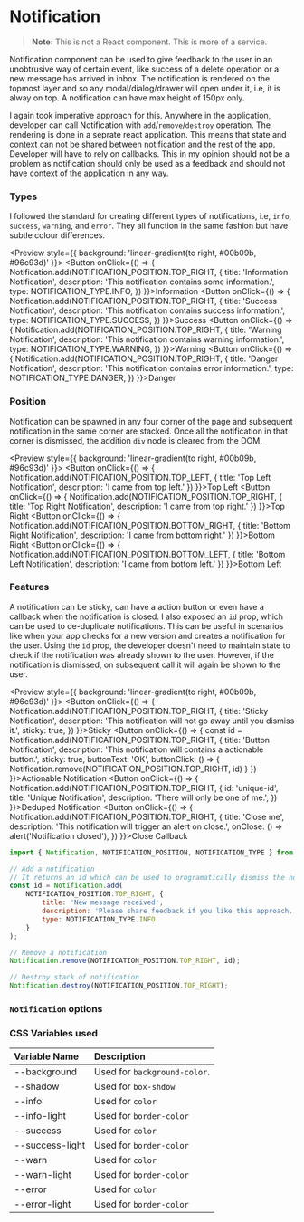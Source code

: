 
<Meta title='Imperative Components/Notification' component={Notification}/>

# Notification

> **Note:** This is not a React component. This is more of a service.

Notification component can be used to give feedback to the user in an unobtrusive way of certain
event, like success of a delete operation or a new message has arrived in inbox. The notification is
rendered on the topmost layer and so any modal/dialog/drawer will open under it, i.e, it is alway on top.
A notification can have max height of 150px only.

I again took imperative approach for this. Anywhere in the application, developer can call Notification
with `add`/`remove`/`destroy` operation. The rendering is done in a seprate react application. This means
that state and context can not be shared between notification and the rest of the app. Developer will have
to rely on callbacks. This in my opinion should not be a problem as notification should only be used as a
feedback and should not have context of the application in any way.

### Types

I followed the standard for creating different types of notifications, i.e, `info`, `success`, `warning`,
and `error`. They all function in the same fashion but have subtle colour differences.

<Preview style={{ background: 'linear-gradient(to right, #00b09b, #96c93d)' }}>
    <Button onClick={() => {
        Notification.add(NOTIFICATION_POSITION.TOP_RIGHT, {
            title: 'Information Notification',
            description: 'This notification contains some information.',
            type: NOTIFICATION_TYPE.INFO,
        })
    }}>Information</Button>
    <Button onClick={() => {
        Notification.add(NOTIFICATION_POSITION.TOP_RIGHT, {
            title: 'Success Notification',
            description: 'This notification contains success information.',
            type: NOTIFICATION_TYPE.SUCCESS,
        })
    }}>Success</Button>
    <Button onClick={() => {
        Notification.add(NOTIFICATION_POSITION.TOP_RIGHT, {
            title: 'Warning Notification',
            description: 'This notification contains warning information.',
            type: NOTIFICATION_TYPE.WARNING,
        })
    }}>Warning</Button>
    <Button onClick={() => {
        Notification.add(NOTIFICATION_POSITION.TOP_RIGHT, {
            title: 'Danger Notification',
            description: 'This notification contains error information.',
            type: NOTIFICATION_TYPE.DANGER,
        })
    }}>Danger</Button>
</Preview>

### Position

Notification can be spawned in any four corner of the page and subsequent notification in the same corner
are stacked. Once all the notification in that corner is dismissed, the addition `div` node is cleared from
the DOM.

<Preview style={{ background: 'linear-gradient(to right, #00b09b, #96c93d)' }}>
    <Button onClick={() => {
        Notification.add(NOTIFICATION_POSITION.TOP_LEFT, {
            title: 'Top Left Notification',
            description: 'I came from top left.'
        })
    }}>Top Left</Button>
    <Button onClick={() => {
        Notification.add(NOTIFICATION_POSITION.TOP_RIGHT, {
            title: 'Top Right Notification',
            description: 'I came from top right.'
        })
    }}>Top Right</Button>
    <Button onClick={() => {
        Notification.add(NOTIFICATION_POSITION.BOTTOM_RIGHT, {
            title: 'Bottom Right Notification',
            description: 'I came from bottom right.'
        })
    }}>Bottom Right</Button>
    <Button onClick={() => {
        Notification.add(NOTIFICATION_POSITION.BOTTOM_LEFT, {
            title: 'Bottom Left Notification',
            description: 'I came from bottom left.'
        })
    }}>Bottom Left</Button>
</Preview>

### Features

A notification can be sticky, can have a action button or even have a callback when the notification
is closed. I also exposed an `id` prop, which can be used to de-duplicate notifications. This can be
useful in scenarios like when your app checks for a new version and creates a notification for the user.
Using the `id` prop, the developer doesn't need to maintain state to check if the notification was already
shown to the user. However, if the notification is dismissed, on subsequent call it will again be shown
to the user.

<Preview style={{ background: 'linear-gradient(to right, #00b09b, #96c93d)' }}>
    <Button onClick={() => {
        Notification.add(NOTIFICATION_POSITION.TOP_RIGHT, {
            title: 'Sticky Notification',
            description: 'This notification will not go away until you dismiss it.',
            sticky: true,
        })
    }}>Sticky</Button>
    <Button onClick={() => {
        const id = Notification.add(NOTIFICATION_POSITION.TOP_RIGHT, {
            title: 'Button Notification',
            description: 'This notification will contains a actionable button.',
            sticky: true,
            buttonText: 'OK',
            buttonClick: () => { Notification.remove(NOTIFICATION_POSITION.TOP_RIGHT, id) }
        })
    }}>Actionable Notification</Button>
    <Button onClick={() => {
        Notification.add(NOTIFICATION_POSITION.TOP_RIGHT, {
            id: 'unique-id',
            title: 'Unique Notification',
            description: 'There will only be one of me.',
        })
    }}>Deduped Notification</Button>
    <Button onClick={() => {
        Notification.add(NOTIFICATION_POSITION.TOP_RIGHT, {
            title: 'Close me',
            description: 'This notification will trigger an alert on close.',
            onClose: () => alert('Notification closed'),
        })
    }}>Close Callback</Button>
</Preview>

```jsx
import { Notification, NOTIFICATION_POSITION, NOTIFICATION_TYPE } from 'no-frills-ui';

// Add a notification
// It returns an id which can be used to programatically dismiss the notification.
const id = Notification.add(
    NOTIFICATION_POSITION.TOP_RIGHT, {
        title: 'New message received',
        description: 'Please share feedback if you like this approach.',
        type: NOTIFICATION_TYPE.INFO
    }
);

// Remove a notification
Notification.remove(NOTIFICATION_POSITION.TOP_RIGHT, id);

// Destroy stack of notification
Notification.destroy(NOTIFICATION_POSITION.TOP_RIGHT);
```

### `Notification` options
<Props of={StoryProps} />

### CSS Variables used

| Variable Name | Description |
| :- | :- |
| --background | Used for `background-color`. |
| --shadow | Used for `box-shdow` |
| --info | Used for `color` |
| --info-light | Used for `border-color` |
| --success | Used for `color` |
| --success-light | Used for `border-color` |
| --warn | Used for `color` |
| --warn-light | Used for `border-color` |
| --error | Used for `color` |
| --error-light | Used for `border-color` |
